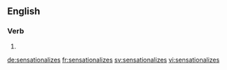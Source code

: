 ==English==

===Verb===
{{head|en|verb form}}

# {{en-third-person singular of|sensationalize}}

[[de:sensationalizes]]
[[fr:sensationalizes]]
[[sv:sensationalizes]]
[[vi:sensationalizes]]